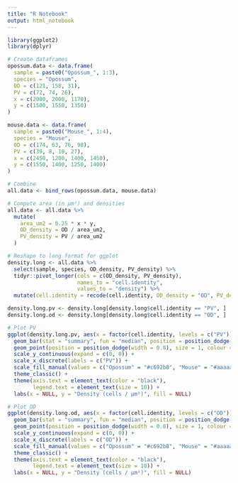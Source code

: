 ```yaml
---
title: "R Notebook"
output: html_notebook
---
```


```r

library(ggplot2)
library(dplyr)

# Create dataframes
opossum.data <- data.frame(
  sample = paste0("Opossum_", 1:3),
  species = "Opossum",
  OD = c(121, 158, 31),
  PV = c(72, 74, 26),
  x = c(2000, 2000, 1170),
  y = c(1500, 1550, 1350)
)

mouse.data <- data.frame(
  sample = paste0("Mouse_", 1:4),
  species = "Mouse",
  OD = c(174, 63, 76, 98),
  PV = c(39, 8, 10, 27),
  x = c(2450, 1200, 1400, 1450),
  y = c(1550, 1400, 1250, 1400)
)

# Combine
all.data <- bind_rows(opossum.data, mouse.data)

# Compute area (in µm²) and densities
all.data <- all.data %>%
  mutate(
    area_um2 = 0.25 * x * y,
    OD_density = OD / area_um2,
    PV_density = PV / area_um2
  )

# Reshape to long format for ggplot
density.long <- all.data %>%
  select(sample, species, OD_density, PV_density) %>%
  tidyr::pivot_longer(cols = c(OD_density, PV_density),
                      names_to = "cell.identity",
                      values_to = "density") %>%
  mutate(cell.identity = recode(cell.identity, OD_density = "OD", PV_density = "PV"))

density.long.pv <- density.long[density.long$cell.identity == "PV", ]
density.long.od <- density.long[density.long$cell.identity == "OD", ]

# Plot PV
ggplot(density.long.pv, aes(x = factor(cell.identity, levels = c("PV")), y = density, fill = species)) +
  geom_bar(stat = "summary", fun = "median", position = position_dodge(width = 0.8), width = 0.75) +
  geom_point(position = position_dodge(width = 0.8), size = 1, colour = "black") +
  scale_y_continuous(expand = c(0, 0)) +
  scale_x_discrete(labels = c("PV")) +
  scale_fill_manual(values = c("Opossum" = "#c692b8", "Mouse" = "#aaaaaa")) +
  theme_classic() +
  theme(axis.text = element_text(color = "black"),
        legend.text = element_text(size = 10)) +
  labs(x = NULL, y = "Density (cells / µm²)", fill = NULL)

# Plot OD
ggplot(density.long.od, aes(x = factor(cell.identity, levels = c("OD")), y = density, fill = species)) +
  geom_bar(stat = "summary", fun = "median", position = position_dodge(width = 0.8), width = 0.75) +
  geom_point(position = position_dodge(width = 0.8), size = 1, colour = "black") +
  scale_y_continuous(expand = c(0, 0)) +
  scale_x_discrete(labels = c("OD")) +
  scale_fill_manual(values = c("Opossum" = "#c692b8", "Mouse" = "#aaaaaa")) +
  theme_classic() +
  theme(axis.text = element_text(color = "black"),
        legend.text = element_text(size = 10)) +
  labs(x = NULL, y = "Density (cells / µm²)", fill = NULL)

```

